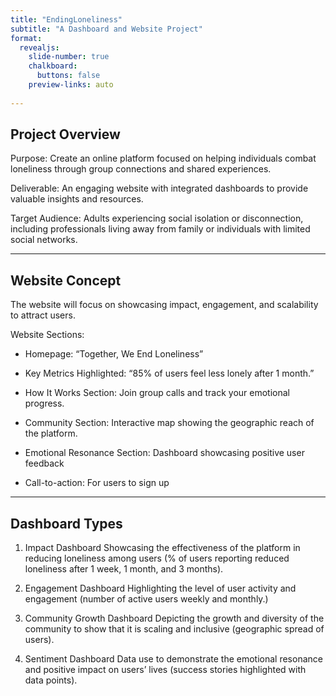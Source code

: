 ```yaml
---
title: "EndingLoneliness"
subtitle: "A Dashboard and Website Project"
format: 
  revealjs:
    slide-number: true
    chalkboard: 
      buttons: false
    preview-links: auto
    
---
```



## Project Overview {.smaller}

Purpose:
Create an online platform focused on helping individuals combat loneliness through group connections and shared experiences.

Deliverable: An engaging website with integrated dashboards to provide valuable insights and resources.

Target Audience:
Adults experiencing social isolation or disconnection, including professionals living away from family or individuals with limited social networks.

---

## Website Concept {.smaller}

The website will focus on showcasing impact, engagement, and scalability to attract users.

Website Sections:

- Homepage: "Together, We End Loneliness" 

- Key Metrics Highlighted: "85% of users feel less lonely after 1 month."

- How It Works Section: Join group calls and track your emotional progress.

- Community Section: Interactive map showing the geographic reach of the platform.

- Emotional Resonance Section: Dashboard showcasing positive user feedback 

- Call-to-action: For users to sign up

---

## Dashboard Types {.smaller}

1. Impact Dashboard
Showcasing the effectiveness of the platform in reducing loneliness among users (% of users reporting reduced loneliness after 1 week, 1 month, and 3 months).

2. Engagement Dashboard
Highlighting the level of user activity and engagement (number of active users weekly and monthly.)

3. Community Growth Dashboard
Depicting the growth and diversity of the community to show that it is scaling and inclusive (geographic spread of users).

4. Sentiment Dashboard
Data use to demonstrate the emotional resonance and positive impact on users' lives (success stories highlighted with data points).

